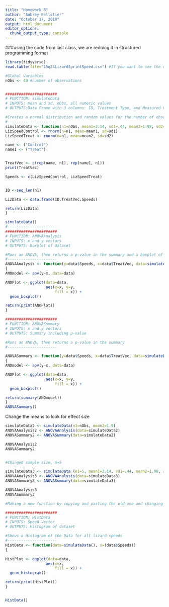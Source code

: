 ```yaml
---
title: "Homework 8"
author: "Aubrey Pelletier"
date: "October 17, 2018"
output: html_document
editor_options: 
  chunk_output_type: console
---
```

###using the code from last class, we are redoing it in structured programming format
``` r
library(tidyverse)
read.table(file="15q24LizardSprintSpeed.csv") #If you want to see the data this code was based on

#Global Variables
nObs <- 40 #number of observations


#######################
# FUNCTION: simulateData
# INPUTS: mean and sd, nObs, all numeric values
# OUTPUTS:Data Frame with 3 columns: ID, Treatment Type, and Measured Value

#Creates a normal distribution and random values for the number of observations (nObs) for a control and treatment. Then, rearranges these values into a dataframe which has 3 columns: ID, which treatment group it was part of, and the recorded speed.
#----------------------
simulateData <- function(n1=nObs, mean1=2.14, sd1=.44, mean2=1.98, sd2=.44 ) {
LizSpeedControl <- rnorm(n=n1, mean=mean1, sd=sd1)
LizSpeedTreat <- rnorm(n=n1, mean=mean2, sd=sd2)

name <- ("Control")
name1 <- ("Treat") 


TreatVec <- c(rep(name, n1), rep(name1, n1))
print(TreatVec)

Speeds <- c(LizSpeedControl, LizSpeedTreat)


ID <-seq_len(n1)

LizData <- data.frame(ID,TreatVec,Speeds)

return(LizData)
}

simulateData()
#----------------------
#######################
# FUNCTION: ANOVAAnalysis
# INPUTS: x and y vectors
# OUTPUTS: Boxplot of dataset

#Runs an ANOVA, then returns a p-value in the summary and a boxplot of the ANOVA data
#----------------------
ANOVAAnalysis <- function(y=data$Speeds, x=data$TreatVec, data=simulateData())
{
ANOmodel <- aov(y~x, data=data)

ANOPlot <- ggplot(data=data,
                  aes(x=x, y=y,
                      fill = x)) +
  geom_boxplot()

return(print(ANOPlot))
}

#######################
# FUNCTION: ANOVASummary
# INPUTS: x and y vectors
# OUTPUTS: Summary including p-value

#Runs an ANOVA, then returns a p-value in the summary
#----------------------

ANOVASummary <- function(y=data$Speeds, x=data$TreatVec, data=simulateData())
{
ANOmodel <- aov(y~x, data=data)

ANOPlot <- ggplot(data=data,
                  aes(x=x, y=y,
                      fill = x)) +
  geom_boxplot()

return(summary(ANOmodel))
}
ANOVASummary()
```




Change the means to look for effect size

```r

simulateData2 <- simulateData(n1=nObs, mean2=1.9)
ANOVAAnalysis2 <- ANOVAAnalysis(data=simulateData2)
ANOVASummary2 <- ANOVASummary(data=simulateData2)

ANOVAAnalysis2
ANOVASummary2


#Changed sample size, n=5

simulateData3 <- simulateData (n1=5, mean1=2.14, sd1=.44, mean2=1.98, sd2=.44)
ANOVAAnalysis3 <- ANOVAAnalysis(data=simulateData3)
ANOVASummary3 <- ANOVASummary(data=simulateData3)

ANOVAAnalysis3
ANOVASummary3
```

```r

#Making a new function by copying and pasting the old one and changing the code

#######################
# FUNCTION: HistData
# INPUTS: Speed Vector
# OUTPUTS: Histogram of dataset

#Shows a Histogram of the Data for all lizard speeds
#----------------------
HistData <- function(data=simulateData(), x=(data$Speeds))
{

HistPlot <- ggplot(data=data,
                  aes(x=x,
                      fill = x)) +
  geom_histogram()

return(print(HistPlot))
}


HistData()

```

